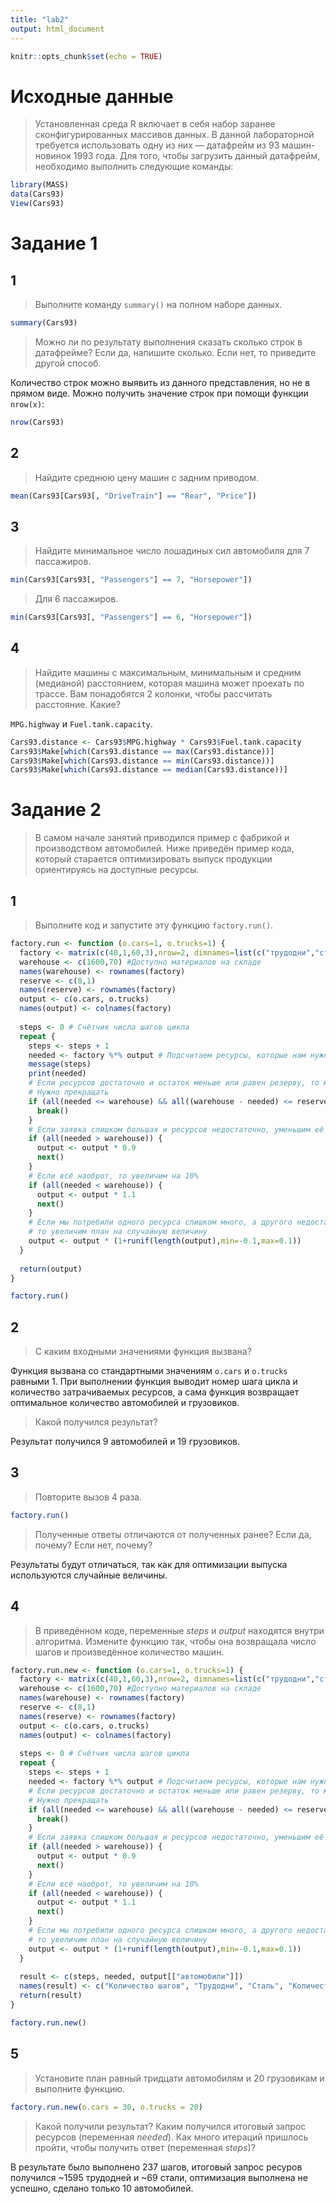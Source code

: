 ---
title: "lab2"
output: html_document
---

```{r setup, include=FALSE}
knitr::opts_chunk$set(echo = TRUE)
```

# Исходные данные
>Установленная среда R включает в себя набор заранее сконфигурированных массивов данных.
В данной лабораторной требуется использовать одну из них — датафрейм из 93 машин-новинок 1993 года. Для того, чтобы загрузить данный датафрейм, необходимо выполнить следующие команды:

```{r}
library(MASS)
data(Cars93)
View(Cars93)
```

# Задание 1
## 1
>Выполните команду ``summary()`` на полном наборе данных. 

```{r}
summary(Cars93)
```

>Можно ли по результату выполнения сказать сколько строк в датафрейме? Если да, напишите сколько. Если нет, то приведите другой способ.

Количество строк можно выявить из данного представления, но не в прямом виде. Можно получить значение строк при помощи функции `nrow(x)`:

```{r}
nrow(Cars93)
```

## 2
>Найдите среднюю цену машин с задним приводом.

```{r}
mean(Cars93[Cars93[, "DriveTrain"] == "Rear", "Price"])
```

## 3
>Найдите минимальное число лошадиных сил автомобиля для 7 пассажиров. 

```{r}
min(Cars93[Cars93[, "Passengers"] == 7, "Horsepower"])
```

>Для 6 пассажиров.

```{r}
min(Cars93[Cars93[, "Passengers"] == 6, "Horsepower"])
```

## 4
>Найдите машины с максимальным, минимальным и средним (медианой) расстоянием, которая машина может проехать по трассе. Вам понадобятся 2 колонки, чтобы рассчитать расстояние. Какие?

`MPG.highway` и `Fuel.tank.capacity`.

```{r}
Cars93.distance <- Cars93$MPG.highway * Cars93$Fuel.tank.capacity
Cars93$Make[which(Cars93.distance == max(Cars93.distance))]
Cars93$Make[which(Cars93.distance == min(Cars93.distance))]
Cars93$Make[which(Cars93.distance == median(Cars93.distance))]
```

# Задание 2
>В самом начале занятий приводился пример с фабрикой и производством автомобилей. Ниже приведён пример кода, который старается оптимизировать выпуск продукции ориентируясь на доступные ресурсы.

## 1
>Выполните код и запустите эту функцию ``factory.run()``.

```{r}
factory.run <- function (o.cars=1, o.trucks=1) {
  factory <- matrix(c(40,1,60,3),nrow=2, dimnames=list(c("трудодни","сталь"),c("автомобили","грузовики")))
  warehouse <- c(1600,70) #Доступно материалов на складе
  names(warehouse) <- rownames(factory)
  reserve <- c(8,1)
  names(reserve) <- rownames(factory)
  output <- c(o.cars, o.trucks)
  names(output) <- colnames(factory)
  
  steps <- 0 # Счётчик числа шагов цикла
  repeat {
    steps <- steps + 1
    needed <- factory %*% output # Подсчитаем ресурсы, которые нам нужны для производства требуемого кол-ва машин
    message(steps)
    print(needed)
    # Если ресурсов достаточно и остаток меньше или равен резерву, то мы произвели максимум возможного.
    # Нужно прекращать
    if (all(needed <= warehouse) && all((warehouse - needed) <= reserve)) {
      break()
    }
    # Если заявка слишком большая и ресурсов недостаточно, уменьшим её на 10%
    if (all(needed > warehouse)) {
      output <- output * 0.9
      next()
    }
    # Если всё наоброт, то увеличим на 10%
    if (all(needed < warehouse)) {
      output <- output * 1.1
      next()
    }
    # Если мы потребили одного ресурса слишком много, а другого недостаточно,
    # то увеличим план на случайную величину
    output <- output * (1+runif(length(output),min=-0.1,max=0.1))
  }
  
  return(output)
}

factory.run()
```

## 2
>С каким входными значениями функция вызвана? 

Функция вызвана со стандартными значениям `o.cars` и `o.trucks` равными 1. При выполнении функция выводит номер шага цикла и количество затрачиваемых ресурсов, а сама функция возвращает оптимальное количество автомобилей и грузовиков.

>Какой получился результат?

Результат получился 9 автомобилей и 19 грузовиков.

## 3
>Повторите вызов 4 раза. 

```{r}
factory.run()
```

>Полученные ответы отличаются от полученных ранее? Если да, почему? Если нет, почему?

Результаты будут отличаться, так как для оптимизации выпуска используются случайные величины.

## 4
>В приведённом коде, переменные _steps_ и _output_ находятся внутри алгоритма. Измените функцию так, чтобы она возвращала число шагов и произведённое количество машин.

```{r}
factory.run.new <- function (o.cars=1, o.trucks=1) {
  factory <- matrix(c(40,1,60,3),nrow=2, dimnames=list(c("трудодни","сталь"),c("автомобили","грузовики")))
  warehouse <- c(1600,70) #Доступно материалов на складе
  names(warehouse) <- rownames(factory)
  reserve <- c(8,1)
  names(reserve) <- rownames(factory)
  output <- c(o.cars, o.trucks)
  names(output) <- colnames(factory)
  
  steps <- 0 # Счётчик числа шагов цикла
  repeat {
    steps <- steps + 1
    needed <- factory %*% output # Подсчитаем ресурсы, которые нам нужны для производства требуемого кол-ва машин
    # Если ресурсов достаточно и остаток меньше или равен резерву, то мы произвели максимум возможного.
    # Нужно прекращать
    if (all(needed <= warehouse) && all((warehouse - needed) <= reserve)) {
      break()
    }
    # Если заявка слишком большая и ресурсов недостаточно, уменьшим её на 10%
    if (all(needed > warehouse)) {
      output <- output * 0.9
      next()
    }
    # Если всё наоброт, то увеличим на 10%
    if (all(needed < warehouse)) {
      output <- output * 1.1
      next()
    }
    # Если мы потребили одного ресурса слишком много, а другого недостаточно,
    # то увеличим план на случайную величину
    output <- output * (1+runif(length(output),min=-0.1,max=0.1))
  }
  
  result <- c(steps, needed, output[["автомобили"]])
  names(result) <- c("Количество шагов", "Трудодни", "Сталь", "Количество автомобилей")
  return(result)
}

factory.run.new()
```

## 5
>Установите план равный тридцати автомобилям и 20 грузовикам и выполните функцию.

```{r}
factory.run.new(o.cars = 30, o.trucks = 20)
```

>Какой получили результат? Каким получился итоговый запрос ресурсов (переменная _needed_). Как много итераций пришлось пройти, чтобы получить ответ (переменная _steps_)? 

В результате было выполнено 237 шагов, итоговый запрос ресуров получился ~1595 трудодней и ~69 стали, оптимизация выполнена не успешно, сделано только 10 автомобилей.
